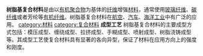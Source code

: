 '''树脂基复合材料'''是由以[[有机聚合物|有机聚合物]]为基体的[[纤维|纤维]]增强[[材料|材料]]，通常使用[[玻璃纤维|玻璃纤维]]、[[碳纤维|碳纤维]]或者芳纶等[[有机纤维|有机纤维]]。树脂基复合材料在[[航空|航空]]、[[汽车|汽车]]、[[海洋工业|海洋工业]]中有广泛的应用。
{{tech-stub}}
[[category:材料|category:材料]]
[[category:复合材料|category:复合材料]]
'''成型工艺'''
树脂基复合材料的主要成型方式包括：模压成型、缠绕成型、拉挤成型、手糊成型、喷射成型、树脂浇铸成型等。其成型工艺使复合材料具有显著的各向异型，保证了材料在应用方向上的强度和刚度。